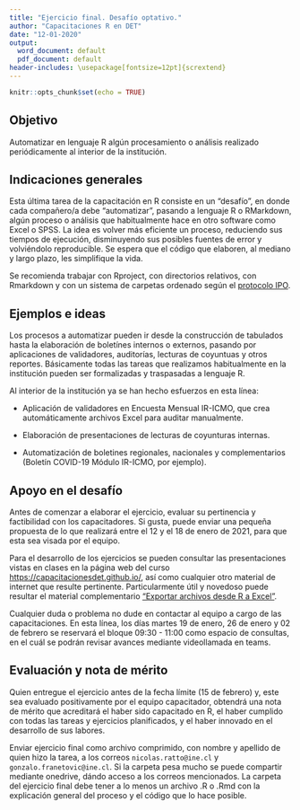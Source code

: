 ```yaml
---
title: "Ejercicio final. Desafío optativo."
author: "Capacitaciones R en DET"
date: "12-01-2020"
output:
  word_document: default
  pdf_document: default
header-includes: \usepackage[fontsize=12pt]{scrextend}
---
```


```r
knitr::opts_chunk$set(echo = TRUE)
```

## Objetivo

Automatizar en lenguaje R algún procesamiento o análisis realizado periódicamente al interior de la institución.


## Indicaciones generales

Esta última tarea de la capacitación en R consiste en un "desafío", en donde cada compañero/a debe "automatizar", pasando a lenguaje R o RMarkdown, algún proceso o análisis que habitualmente hace en otro software como Excel o SPSS. La idea es volver más eficiente un proceso, reduciendo sus tiempos de ejecución, disminuyendo sus posibles fuentes de error y volviéndolo reproducible. Se espera que el código que elaboren, al mediano y largo plazo, les simplifique la vida. 

Se recomienda trabajar con Rproject, con directorios relativos, con Rmarkdown y con un sistema de carpetas ordenado según el [protocolo IPO](https://capacitacionesdet.github.io/sesion_2/#9).


## Ejemplos e ideas

Los procesos a automatizar pueden ir desde la construcción de tabulados hasta la elaboración de boletínes internos o externos, pasando por aplicaciones de validadores, auditorías, lecturas de coyuntuas y otros reportes. Básicamente todas las tareas que realizamos habitualmente en la institución pueden ser formalizadas y traspasadas a lenguaje R. 

Al interior de la institución ya se han hecho esfuerzos en esta línea:

+ Aplicación de validadores en Encuesta Mensual IR-ICMO, que crea automáticamente archivos Excel para auditar manualmente. 

+ Elaboración de presentaciones de lecturas de coyunturas internas.

+ Automatización de boletines regionales, nacionales y complementarios (Boletín COVID-19 Módulo IR-ICMO, por ejemplo).


## Apoyo en el desafío

Antes de comenzar a elaborar el ejercicio, evaluar su pertinencia y factibilidad con los capacitadores. Si gusta, puede enviar una pequeña propuesta de lo que realizará entre el 12 y el 18 de enero de 2021, para que esta sea visada por el equipo. 

Para el desarrollo de los ejercicios se pueden consultar las presentaciones vistas en clases en la página web del curso [https://capacitacionesdet.github.io/](https://capacitacionesdet.github.io/), así como cualquier otro material de internet que resulte pertinente. Particularmente útil y novedoso puede resultar el material complementario ["Exportar archivos desde R a Excel"](https://capacitacionesdet.github.io/bonus1_openxlsx/#1).

Cualquier duda o problema no dude en contactar al equipo a cargo de las capacitaciones. En esta línea, los días martes 19 de enero, 26 de enero y 02 de febrero se reservará el bloque 09:30 - 11:00 como espacio de consultas, en el cuál se podrán revisar avances mediante videollamada en teams. 


## Evaluación y nota de mérito

Quien entregue el ejercicio antes de la fecha límite (15 de febrero) y, este sea evaluado positivamente por el equipo capacitador, obtendrá una nota de mérito que acreditará el haber sido capacitado en R, el haber cumplido con todas las tareas y ejercicios planificados, y el haber innovado en el desarrollo de sus labores. 

Enviar ejercicio final como archivo comprimido, con nombre y apellido de quien hizo la tarea, a los correos `nicolas.ratto@ine.cl` y `gonzalo.franetovic@ine.cl`. Si la carpeta pesa mucho se puede compartir mediante onedrive, dándo acceso a los correos mencionados. La carpeta del ejercicio final debe tener a lo menos un archivo .R o .Rmd con la explicación general del proceso y el código que lo hace posible. 





